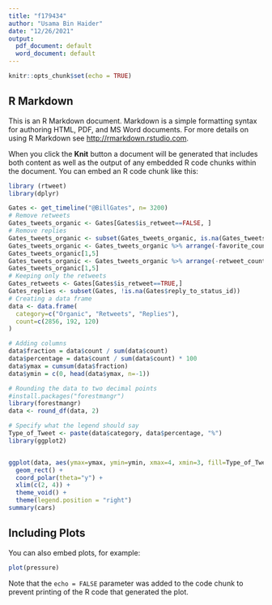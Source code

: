 ```yaml
---
title: "f179434"
author: "Usama Bin Haider"
date: "12/26/2021"
output:
  pdf_document: default
  word_document: default
---
```


```r
knitr::opts_chunk$set(echo = TRUE)
```

## R Markdown

This is an R Markdown document. Markdown is a simple formatting syntax for authoring HTML, PDF, and MS Word documents. For more details on using R Markdown see <http://rmarkdown.rstudio.com>.

When you click the **Knit** button a document will be generated that includes both content as well as the output of any embedded R code chunks within the document. You can embed an R code chunk like this:

```r

library (rtweet)
library(dplyr)

Gates <- get_timeline("@BillGates", n= 3200)
# Remove retweets
Gates_tweets_organic <- Gates[Gates$is_retweet==FALSE, ] 
# Remove replies
Gates_tweets_organic <- subset(Gates_tweets_organic, is.na(Gates_tweets_organic$reply_to_status_id))
Gates_tweets_organic <- Gates_tweets_organic %>% arrange(-favorite_count)
Gates_tweets_organic[1,5]
Gates_tweets_organic <- Gates_tweets_organic %>% arrange(-retweet_count)
Gates_tweets_organic[1,5]
# Keeping only the retweets
Gates_retweets <- Gates[Gates$is_retweet==TRUE,]
Gates_replies <- subset(Gates, !is.na(Gates$reply_to_status_id))
# Creating a data frame
data <- data.frame(
  category=c("Organic", "Retweets", "Replies"),
  count=c(2856, 192, 120)
)

# Adding columns 
data$fraction = data$count / sum(data$count)
data$percentage = data$count / sum(data$count) * 100
data$ymax = cumsum(data$fraction)
data$ymin = c(0, head(data$ymax, n=-1))

# Rounding the data to two decimal points
#install.packages("forestmangr")
library(forestmangr)
data <- round_df(data, 2)

# Specify what the legend should say
Type_of_Tweet <- paste(data$category, data$percentage, "%")
library(ggplot2)


ggplot(data, aes(ymax=ymax, ymin=ymin, xmax=4, xmin=3, fill=Type_of_Tweet)) +
  geom_rect() +
  coord_polar(theta="y") + 
  xlim(c(2, 4)) +
  theme_void() +
  theme(legend.position = "right")
summary(cars)
```

## Including Plots

You can also embed plots, for example:

```r
plot(pressure)
```

Note that the `echo = FALSE` parameter was added to the code chunk to prevent printing of the R code that generated the plot.
